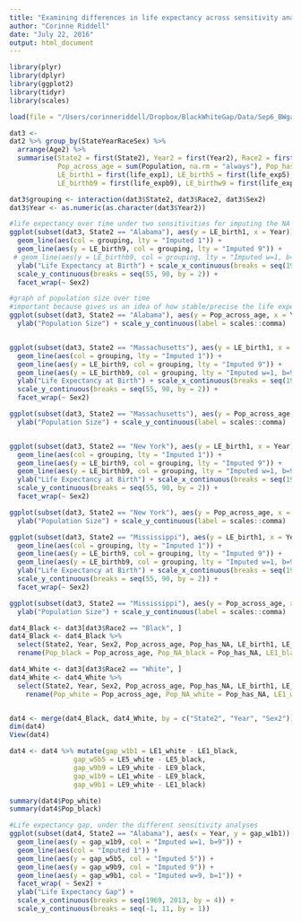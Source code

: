 ```yaml
---
title: "Examining differences in life expectancy across sensitivity analyses"
author: "Corinne Riddell"
date: "July 22, 2016"
output: html_document
---
```


```r
library(plyr)
library(dplyr)
library(ggplot2)
library(tidyr)
library(scales)
```

```r
load(file = "/Users/corinneriddell/Dropbox/BlackWhiteGap/Data/Sep6_BWgap.Rdata")
```

```r

dat3 <- 
dat2 %>% group_by(StateYearRaceSex) %>%
  arrange(Age2) %>%  
  summarise(State2 = first(State2), Year2 = first(Year2), Race2 = first(Race2), Sex2 = first(Sex2),
            Pop_across_age = sum(Population, na.rm = "always"), Pop_has_NA = sum(Population), 
            LE_birth1 = first(life_exp1), LE_birth5 = first(life_exp5), LE_birth9 = first(life_exp9), 
            LE_birthb9 = first(life_expb9), LE_birthw9 = first(life_expw9))

dat3$grouping <- interaction(dat3$State2, dat3$Race2, dat3$Sex2)
dat3$Year <- as.numeric(as.character(dat3$Year2))

#life expectancy over time under two sensitivities for imputing the NA death counts
ggplot(subset(dat3, State2 == "Alabama"), aes(y = LE_birth1, x = Year)) + 
  geom_line(aes(col = grouping, lty = "Imputed 1")) +
  geom_line(aes(y = LE_birth9, col = grouping, lty = "Imputed 9")) +
 # geom_line(aes(y = LE_birthb9, col = grouping, lty = "Imputed w=1, b=9")) +  
  ylab("Life Expectancy at Birth") + scale_x_continuous(breaks = seq(1969, 2013, by = 4)) +
  scale_y_continuous(breaks = seq(55, 90, by = 2)) +
  facet_wrap(~ Sex2)

#graph of population size over time 
#important because gives us an idea of how stable/precise the life expectancy calculation are 
ggplot(subset(dat3, State2 == "Alabama"), aes(y = Pop_across_age, x = Year)) + geom_line(aes(col = grouping)) +
  ylab("Population Size") + scale_y_continuous(label = scales::comma)


ggplot(subset(dat3, State2 == "Massachusetts"), aes(y = LE_birth1, x = Year)) + 
  geom_line(aes(col = grouping, lty = "Imputed 1")) +
  geom_line(aes(y = LE_birth9, col = grouping, lty = "Imputed 9")) +
  geom_line(aes(y = LE_birthb9, col = grouping, lty = "Imputed w=1, b=9")) +  
  ylab("Life Expectancy at Birth") + scale_x_continuous(breaks = seq(1969, 2013, by = 4)) +
  scale_y_continuous(breaks = seq(55, 90, by = 2)) +
  facet_wrap(~ Sex2)

ggplot(subset(dat3, State2 == "Massachusetts"), aes(y = Pop_across_age, x = Year)) + geom_line(aes(col = grouping)) +
  ylab("Population Size") + scale_y_continuous(label = scales::comma)


ggplot(subset(dat3, State2 == "New York"), aes(y = LE_birth1, x = Year)) + 
  geom_line(aes(col = grouping, lty = "Imputed 1")) +
  geom_line(aes(y = LE_birth9, col = grouping, lty = "Imputed 9")) +
  geom_line(aes(y = LE_birthb9, col = grouping, lty = "Imputed w=1, b=9")) +  
  ylab("Life Expectancy at Birth") + scale_x_continuous(breaks = seq(1969, 2013, by = 4)) +
  scale_y_continuous(breaks = seq(55, 90, by = 2)) +
  facet_wrap(~ Sex2)

ggplot(subset(dat3, State2 == "New York"), aes(y = Pop_across_age, x = Year)) + geom_line(aes(col = grouping)) +
  ylab("Population Size") + scale_y_continuous(label = scales::comma)

ggplot(subset(dat3, State2 == "Mississippi"), aes(y = LE_birth1, x = Year)) + 
  geom_line(aes(col = grouping, lty = "Imputed 1")) +
  geom_line(aes(y = LE_birth9, col = grouping, lty = "Imputed 9")) +
  geom_line(aes(y = LE_birthb9, col = grouping, lty = "Imputed w=1, b=9")) +  
  ylab("Life Expectancy at Birth") + scale_x_continuous(breaks = seq(1969, 2013, by = 4)) +
  scale_y_continuous(breaks = seq(55, 90, by = 2)) +
  facet_wrap(~ Sex2)

ggplot(subset(dat3, State2 == "Mississippi"), aes(y = Pop_across_age, x = Year)) + geom_line(aes(col = grouping)) +
  ylab("Population Size") + scale_y_continuous(label = scales::comma)
```

```r
dat4_Black <- dat3[dat3$Race2 == "Black", ]
dat4_Black <- dat4_Black %>% 
  select(State2, Year, Sex2, Pop_across_age, Pop_has_NA, LE_birth1, LE_birth5, LE_birth9) %>%
  rename(Pop_black = Pop_across_age, Pop_NA_black = Pop_has_NA, LE1_black = LE_birth1, LE5_black = LE_birth5, LE9_black = LE_birth9)

dat4_White <- dat3[dat3$Race2 == "White", ]
dat4_White <- dat4_White %>% 
  select(State2, Year, Sex2, Pop_across_age, Pop_has_NA, LE_birth1, LE_birth5, LE_birth9) %>%
    rename(Pop_white = Pop_across_age, Pop_NA_white = Pop_has_NA, LE1_white = LE_birth1, LE5_white = LE_birth5, LE9_white = LE_birth9)


dat4 <- merge(dat4_Black, dat4_White, by = c("State2", "Year", "Sex2"))
dim(dat4)
View(dat4)

dat4 <- dat4 %>% mutate(gap_w1b1 = LE1_white - LE1_black, 
                gap_w5b5 = LE5_white - LE5_black,
                gap_w9b9 = LE9_white - LE9_black,
                gap_w1b9 = LE1_white - LE9_black,
                gap_w9b1 = LE9_white - LE1_black)

summary(dat4$Pop_white)
summary(dat4$Pop_black)

#Life expectancy gap, under the different sensitivity analyses
ggplot(subset(dat4, State2 == "Alabama"), aes(x = Year, y = gap_w1b1)) + 
  geom_line(aes(y = gap_w1b9, col = "Imputed w=1, b=9")) +   
  geom_line(aes(col = "Imputed 1")) + 
  geom_line(aes(y = gap_w5b5, col = "Imputed 5")) +
  geom_line(aes(y = gap_w9b9, col = "Imputed 9")) +
  geom_line(aes(y = gap_w9b1, col = "Imputed w=9, b=1")) +
  facet_wrap( ~ Sex2) +
  ylab("Life Expectancy Gap") + 
  scale_x_continuous(breaks = seq(1969, 2013, by = 4)) +
  scale_y_continuous(breaks = seq(-1, 11, by = 1))
```

